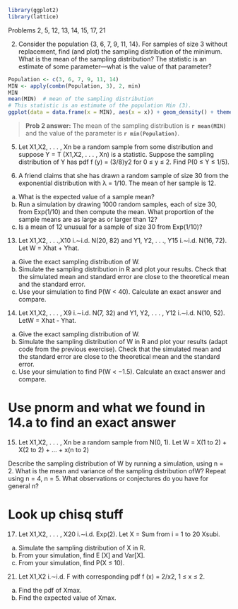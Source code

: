 
```r
library(ggplot2)
library(lattice)
```

Problems 2, 5, 12, 13, 14, 15, 17, 21

2. Consider the population {3, 6, 7, 9, 11, 14}. For samples of size 3 without replacement,
find (and plot) the sampling distribution of the minimum. What
is the mean of the sampling distribution? The statistic is an estimate of some
parameter—what is the value of that parameter?

```r
Population <- c(3, 6, 7, 9, 11, 14)
MIN <- apply(combn(Population, 3), 2, min)
MIN
mean(MIN)  # mean of the sampling distribution
# This statistic is an estimate of the population Min (3).
ggplot(data = data.frame(x = MIN), aes(x = x)) + geom_density() + theme_bw()

```

> **Prob 2 answer:** The mean of the sampling distribution is **`r mean(MIN)`** and the value of the parameter is **`r min(Population)`**.


5. Let X1,X2, . . . , Xn be a random sample from some distribution and suppose
Y = T (X1,X2, . . . , Xn) is a statistic. Suppose the sampling distribution of Y
has pdf f (y) = (3/8)y2 for 0 ≤ y ≤ 2. Find P(0 ≤ Y ≤ 1/5).

12. A friend claims that she has drawn a random sample of size 30 from the exponential
distribution with λ = 1/10. The mean of her sample is 12.

(a) What is the expected value of a sample mean?
(b) Run a simulation by drawing 1000 random samples, each of size 30, from
Exp(1/10) and then compute the mean. What proportion of the sample
means are as large as or larger than 12?
(c) Is a mean of 12 unusual for a sample of size 30 from Exp(1/10)?

13. Let X1,X2, . . .,X10
i.∼i.d. N(20, 82) and Y1, Y2, . . ., Y15
i.∼i.d. N(16, 72). Let
W = Xhat + Yhat.

(a) Give the exact sampling distribution of W.
(b) Simulate the sampling distribution in R and plot your results. Check that
the simulated mean and standard error are close to the theoretical mean and
the standard error.
(c) Use your simulation to find P(W < 40). Calculate an exact answer and
compare.

14. Let X1,X2, . . . , X9
i.∼i.d. N(7, 32) and Y1, Y2, . . . , Y12
i.∼i.d. N(10, 52). LetW = Xhat - Yhat.
(a) Give the exact sampling distribution of W.
(b) Simulate the sampling distribution of W in R and plot your results (adapt
code from the previous exercise). Check that the simulated mean and the
standard error are close to the theoretical mean and the standard error.
(c) Use your simulation to find P(W < −1.5). Calculate an exact answer and
compare.

# Use pnorm and what we found in 14.a to find an exact answer

15. Let X1,X2, . . . , Xn be a random sample from N(0, 1). Let W = X(1 to 2) + X(2 to 2) + ... + x(n to 2)

Describe the sampling distribution of W by running a simulation,
using n = 2. What is the mean and variance of the sampling distribution ofW?
Repeat using n = 4, n = 5. What observations or conjectures do you have for
general n?

# Look up chisq stuff

17. Let X1,X2, . . . , X20 i.∼i.d. Exp(2). Let X = Sum from i = 1 to 20 Xsubi.

(a) Simulate the sampling distribution of X in R.
(b) From your simulation, find E [X] and Var[X].
(c) From your simulation, find P(X ≤ 10).

21. Let X1,X2 i.∼i.d. F with corresponding pdf f (x) = 2/x2, 1 ≤ x ≤ 2.
(a) Find the pdf of Xmax.
(b) Find the expected value of Xmax.

